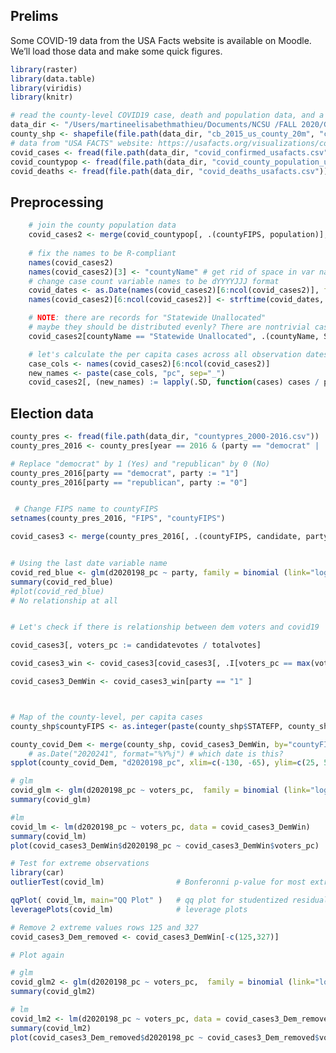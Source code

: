 <!-- knit2html("GIS713_DataChallenge_2020.Rmd") -->


## Prelims
Some COVID-19 data from the USA Facts website is available on Moodle. We'll load those data and make some quick figures.

```r
library(raster)
library(data.table)
library(viridis)
library(knitr)

# read the county-level COVID19 case, death and population data, and a county shapefile
data_dir <- "/Users/martineelisabethmathieu/Documents/NCSU /FALL 2020/GIS 713/DATA CHALLENGE"
county_shp <- shapefile(file.path(data_dir, "cb_2015_us_county_20m", "cb_2015_us_county_20m.shp"))
# data from "USA FACTS" website: https://usafacts.org/visualizations/coronavirus-covid-19-spread-map/
covid_cases <- fread(file.path(data_dir, "covid_confirmed_usafacts.csv"))
covid_countypop <- fread(file.path(data_dir, "covid_county_population_usafacts.csv"))
covid_deaths <- fread(file.path(data_dir, "covid_deaths_usafacts.csv"))
```

## Preprocessing


```r
    # join the county population data
    covid_cases2 <- merge(covid_countypop[, .(countyFIPS, population)], covid_cases, by="countyFIPS")
    
    # fix the names to be R-compliant
    names(covid_cases2)
    names(covid_cases2)[3] <- "countyName" # get rid of space in var name
    # change case count variable names to be dYYYYJJJ format
    covid_dates <- as.Date(names(covid_cases2)[6:ncol(covid_cases2)], format="%m/%d/%y")
    names(covid_cases2)[6:ncol(covid_cases2)] <- strftime(covid_dates, format="d%Y%j")

    # NOTE: there are records for "Statewide Unallocated"
    # maybe they should be distributed evenly? There are nontrivial case numbers:
    covid_cases2[countyName == "Statewide Unallocated", .(countyName, State, d2020259)]

    # let's calculate the per capita cases across all observation dates
    case_cols <- names(covid_cases2)[6:ncol(covid_cases2)]
    new_names <- paste(case_cols, "pc", sep="_")
    covid_cases2[, (new_names) := lapply(.SD, function(cases) cases / population), .SDcols=case_cols]

```




## Election data
```r
county_pres <- fread(file.path(data_dir, "countypres_2000-2016.csv"))
county_pres_2016 <- county_pres[year == 2016 & (party == "democrat" |  party == "republican")]

# Replace "democrat" by 1 (Yes) and "republican" by 0 (No)
county_pres_2016[party == "democrat", party := "1"]
county_pres_2016[party == "republican", party := "0"]


 # Change FIPS name to countyFIPS
setnames(county_pres_2016, "FIPS", "countyFIPS")

covid_cases3 <- merge(county_pres_2016[, .(countyFIPS, candidate, party, candidatevotes, totalvotes)], covid_cases2, by="countyFIPS")


# Using the last date variable name
covid_red_blue <- glm(d2020198_pc ~ party, family = binomial (link="logit"), data = covid_cases3)
summary(covid_red_blue)
#plot(covid_red_blue)
# No relationship at all


# Let's check if there is relationship between dem voters and covid19

covid_cases3[, voters_pc := candidatevotes / totalvotes]

covid_cases3_win <- covid_cases3[covid_cases3[, .I[voters_pc == max(voters_pc)], by=countyFIPS]$V1] 

covid_cases3_DemWin <- covid_cases3_win[party == "1" ]



# Map of the county-level, per capita cases
county_shp$countyFIPS <- as.integer(paste(county_shp$STATEFP, county_shp$COUNTYFP, sep="")) # for merging

county_covid_Dem <- merge(county_shp, covid_cases3_DemWin, by="countyFIPS")
    # as.Date("2020241", format="%Y%j") # which date is this?
spplot(county_covid_Dem, "d2020198_pc", xlim=c(-130, -65), ylim=c(25, 50), col=NA, col.regions=plasma(100))

# glm
covid_glm <- glm(d2020198_pc ~ voters_pc,  family = binomial (link="logit"), data = covid_cases3_DemWin)
summary(covid_glm)

#lm
covid_lm <- lm(d2020198_pc ~ voters_pc, data = covid_cases3_DemWin)
summary(covid_lm)
plot(covid_cases3_DemWin$d2020198_pc ~ covid_cases3_DemWin$voters_pc)

# Test for extreme observations
library(car)
outlierTest(covid_lm)                # Bonferonni p-value for most extreem obs

qqPlot( covid_lm, main="QQ Plot" )   # qq plot for studentized residuals
leveragePlots(covid_lm)              # leverage plots

# Remove 2 extreme values rows 125 and 327
covid_cases3_Dem_removed <- covid_cases3_DemWin[-c(125,327)]

# Plot again

# glm
covid_glm2 <- glm(d2020198_pc ~ voters_pc,  family = binomial (link="logit"), data = covid_cases3_Dem_removed)
summary(covid_glm2)

# lm
covid_lm2 <- lm(d2020198_pc ~ voters_pc, data = covid_cases3_Dem_removed)
summary(covid_lm2)
plot(covid_cases3_Dem_removed$d2020198_pc ~ covid_cases3_Dem_removed$voters_pc)


```



